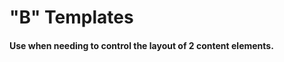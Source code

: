 
<Meta
  title="layout/Template/Template Library/B Templates"
  component={Template}
  decorators={[ContainerLarge]}
/>

# "B" Templates

#### Use when needing to control the layout of 2 content elements.

<Preview withToolbar>
  <Story name="B_01">
    <Template
      id="Template B_01"
      template="B_01"
      hasCards
      A={{
        id: "A",
        content: (
          <Center>
            <Title text=" A" />
          </Center>
        ),
      }}
      B={{
        id: "B",
        content: (
          <Center>
            <Title text=" B" />
          </Center>
        ),
      }}
    />
  </Story>
</Preview>

<Preview withToolbar>
  <Story name="B_02">
    <Template
      id="Template B_02"
      template="B_02"
      hasCards
      A={{
        id: "A",
        content: (
          <Center>
            <Title text="A" />
          </Center>
        ),
      }}
      B={{
        id: "B",
        content: (
          <Center>
            <Title text="B" />
          </Center>
        ),
      }}
    />
  </Story>
</Preview>
